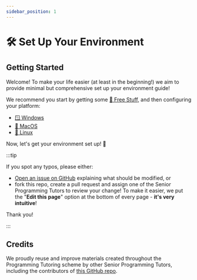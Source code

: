 ---
sidebar_position: 1
---


# 🛠️ Set Up Your Environment

## Getting Started

Welcome! To make your life easier (at least in the beginning!) we aim to provide minimal but comprehensive set up your environment guide!

We recommend you start by getting some [🎁 Free Stuff](/docs/set-up-environment/free-stuff), and then configuring your platform:

- [🪟 Windows](/docs/set-up-environment/windows)
- [🍎 MacOS](/docs/set-up-environment/macos)
- [🐧 Linux](/docs/set-up-environment/linux)

Now, let's get your environment set up! 🎉

:::tip

If you spot any typos, please either:

- [Open an issue on GitHub](https://github.com/TheRootOf3/ucl-cs-hub/issues/new) explaining what should be modified, or
- fork this repo, create a pull request and assign one of the Senior Programming Tutors to review your change! To make it easier, we put the "**Edit this page**" option at the bottom of every page - **it's very intuitive**!

Thank you!

:::

## Credits

We proudly reuse and improve materials created throughout the Programming Tutoring scheme
by other Senior Programming Tutors, including the contributors of [this GitHub repo](https://github.com/greenfrogs/ucl_cs_setup_your_environment/tree/master).

<DocCardList />
